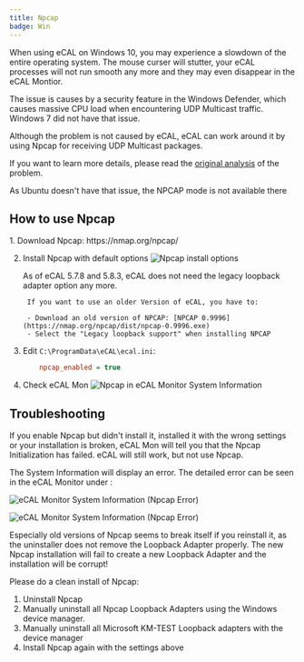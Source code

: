 ```yaml
---
title: Npcap
badge: Win
---
```



When using eCAL on Windows 10, you may experience a slowdown of the entire operating system.
The mouse curser will stutter, your eCAL processes will not run smooth any more and they may even disappear in the eCAL Montior.

The issue is causes by a security feature in the Windows Defender, which causes massive CPU load when encountering UDP Multicast traffic.
Windows 7 did not have that issue.

Although the problem is not caused by eCAL, eCAL can work around it by using Npcap for receiving UDP Multicast packages. 

If you want to learn more details, please read the [original analysis](TODO-LINK) of the problem.

<Aside>
   As Ubuntu doesn't have that issue, the NPCAP mode is not available there
</Aside>

## How to use Npcap

<Steps>
1. Download Npcap: https://nmap.org/npcap/

2. Install Npcap with default options
    ![Npcap install options](../../../../assets/npcap_install.png)
    <Aside>
        As of eCAL 5.7.8 and 5.8.3, eCAL does not need the legacy loopback adapter option any more.

        If you want to use an older Version of eCAL, you have to:
      
        - Download an old version of NPCAP: [NPCAP 0.9996](https://nmap.org/npcap/dist/npcap-0.9996.exe)
        - Select the "Legacy loopback support" when installing NPCAP
    </Aside>
      

3. Edit `C:\ProgramData\eCAL\ecal.ini`:
    ```ini   
        npcap_enabled = true
    ```    

4. Check eCAL Mon
    ![Npcap in eCAL Monitor System Information](../../../../assets/npcap_ecal_mon.svg)
</Steps>

## Troubleshooting

If you enable Npcap but didn't install it, installed it with the wrong settings or your installation is broken, eCAL Mon will tell you that the Npcap Initialization has failed.
eCAL will still work, but not use Npcap.

The System Information will display an error.
The detailed error can be seen in the eCAL Monitor under <Badge text="View / Npcap Status" variant="note" size="medium" />:

![eCAL Monitor System Information (Npcap Error)](../../../../assets/npcap_error_systeminformation.png)

![eCAL Monitor System Information (Npcap Error)](../../../../assets/npcap_error_npcapstatus.png)

Especially old versions of Npcap seems to break itself if you reinstall it, as the uninstaller does not remove the Loopback Adapter properly.
The new Npcap installation will fail to create a new Loopback Adapter and the installation will be corrupt!

Please do a clean install of Npcap:

1. Uninstall Npcap
2. Manually uninstall all Npcap Loopback Adapters using the Windows device manager.
3. Manually uninstall all Microsoft KM-TEST Loopback adapters with the device manager
4. Install Npcap again with the settings above
